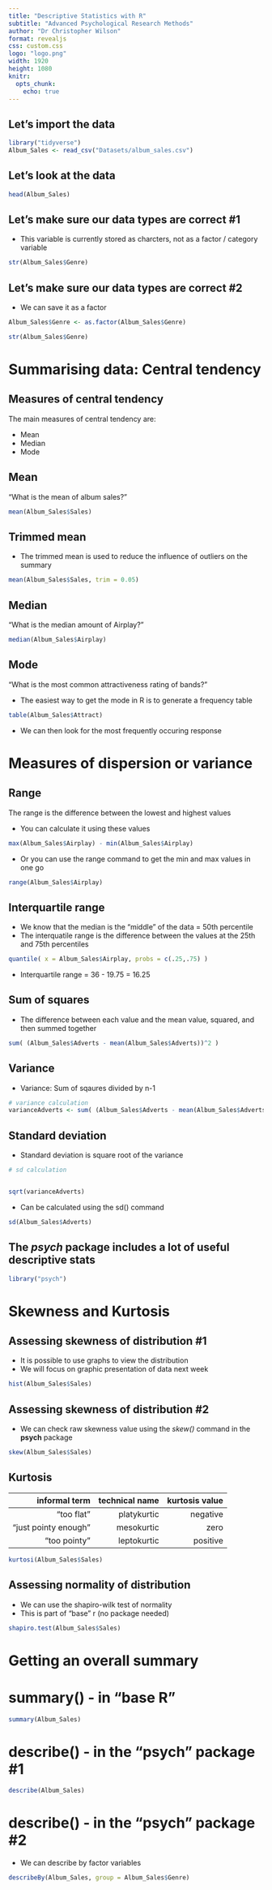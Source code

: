 ```yaml
---
title: "Descriptive Statistics with R"
subtitle: "Advanced Psychological Research Methods"
author: "Dr Christopher Wilson"
format: revealjs
css: custom.css
logo: "logo.png"
width: 1920
height: 1080
knitr:
  opts_chunk:
    echo: true
---
```


## Let's import the data


```r
library("tidyverse")
Album_Sales <- read_csv("Datasets/album_sales.csv")

```

## Let's look at the data


```r

head(Album_Sales)
```

## Let's make sure our data types are correct #1


- This variable is currently stored as charcters, not as a factor / category variable

```r

str(Album_Sales$Genre) 

```

## Let's make sure our data types are correct #2


- We can  save it as a factor

```r
Album_Sales$Genre <- as.factor(Album_Sales$Genre)

str(Album_Sales$Genre) 
```

# Summarising data: Central tendency


## Measures of central tendency

The main measures of central tendency are:

- Mean
- Median
- Mode

## Mean


"What is the mean of album sales?"
  
```r
mean(Album_Sales$Sales)

```

## Trimmed mean

- The trimmed mean is used to reduce the influence of outliers on the summary

```r
mean(Album_Sales$Sales, trim = 0.05)

```

## Median

"What is the median amount of Airplay?"

```r

median(Album_Sales$Airplay)

```

## Mode


"What is the most common attractiveness rating of bands?"

- The easiest way to get the mode in R is to generate a frequency table

```r

table(Album_Sales$Attract)
```
- We can then look for the most frequently occuring response

# Measures of dispersion or variance


## Range 

The range is the difference between the lowest and highest values

- You can calculate it using these values

```r

max(Album_Sales$Airplay) - min(Album_Sales$Airplay)

```
 - Or you can use the range command to get the min and max values in one go

```r

range(Album_Sales$Airplay)

```

## Interquartile range

- We know that the median is the "middle" of the data = 50th percentile
- The interquatile range is the difference between the values at the 25th and 75th percentiles
```r
quantile( x = Album_Sales$Airplay, probs = c(.25,.75) )


```

- Interquartile range = 36 - 19.75 = 16.25

## Sum of squares


- The difference between each value and the mean value, squared, and then summed together

```r
sum( (Album_Sales$Adverts - mean(Album_Sales$Adverts))^2 )
```


## Variance

- Variance: Sum of sqaures divided by n-1

```r

# variance calculation
varianceAdverts <- sum( (Album_Sales$Adverts - mean(Album_Sales$Adverts))^2 ) / 199

```


## Standard deviation


- Standard deviation is square root of the variance

```r
# sd calculation


sqrt(varianceAdverts)


```
- Can be calculated using the sd() command

```r
sd(Album_Sales$Adverts)
```

## The *psych* package includes a lot of useful descriptive stats


```r
library("psych")
```

# Skewness and Kurtosis



## Assessing skewness of distribution #1

- It is possible to use graphs to view the distribution
- We will focus on graphic presentation of data next week

```r
hist(Album_Sales$Sales)

```

## Assessing skewness of distribution #2


- We can check raw skewness value using the *skew()* command in the **psych** package

```r
skew(Album_Sales$Sales)

```

## Kurtosis


| informal term |technical name|   kurtosis value |
|--:|--:|--:|
|"too flat"|platykurtic|   negative|
|  "just pointy enough"|  mesokurtic|  zero|
| "too pointy" |leptokurtic |positive |

```r
kurtosi(Album_Sales$Sales)
```

## Assessing normality of distribution

- We can use the shapiro-wilk test of normality
- This is part of "base" r (no package needed)

```r
shapiro.test(Album_Sales$Sales)
```

# Getting an overall summary


summary() - in "base R"
======

```r
summary(Album_Sales)
```


describe() - in the "psych" package #1
======

```r
describe(Album_Sales)
```

describe() - in the "psych" package #2
======

- We can describe by factor variables 
```r
describeBy(Album_Sales, group = Album_Sales$Genre)
```



